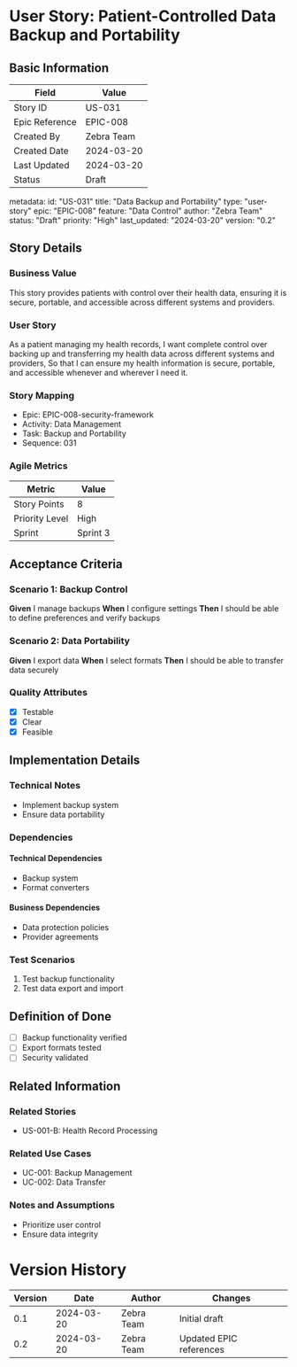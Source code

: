 # User Story: Patient-Controlled Data Backup and Portability

## Basic Information
| Field | Value |
|-------|-------|
| Story ID | US-031 |
| Epic Reference | EPIC-008 |
| Created By | Zebra Team |
| Created Date | 2024-03-20 |
| Last Updated | 2024-03-20 |
| Status | Draft |

metadata:
  id: "US-031"
  title: "Data Backup and Portability"
  type: "user-story"
  epic: "EPIC-008"
  feature: "Data Control"
  author: "Zebra Team"
  status: "Draft"
  priority: "High"
  last_updated: "2024-03-20"
  version: "0.2"

## Story Details
### Business Value
This story provides patients with control over their health data, ensuring it is secure, portable, and accessible across different systems and providers.

### User Story
As a patient managing my health records,
I want complete control over backing up and transferring my health data across different systems and providers,
So that I can ensure my health information is secure, portable, and accessible whenever and wherever I need it.

### Story Mapping
- Epic: EPIC-008-security-framework
- Activity: Data Management
- Task: Backup and Portability
- Sequence: 031

### Agile Metrics
| Metric | Value |
|--------|-------|
| Story Points | 8 |
| Priority Level | High |
| Sprint | Sprint 3 |

## Acceptance Criteria
### Scenario 1: Backup Control
**Given** I manage backups
**When** I configure settings
**Then** I should be able to define preferences and verify backups

### Scenario 2: Data Portability
**Given** I export data
**When** I select formats
**Then** I should be able to transfer data securely

### Quality Attributes
- [x] Testable
- [x] Clear
- [x] Feasible

## Implementation Details
### Technical Notes
- Implement backup system
- Ensure data portability

### Dependencies
#### Technical Dependencies
- Backup system
- Format converters

#### Business Dependencies
- Data protection policies
- Provider agreements

### Test Scenarios
1. Test backup functionality
2. Test data export and import

## Definition of Done
- [ ] Backup functionality verified
- [ ] Export formats tested
- [ ] Security validated

## Related Information
### Related Stories
- US-001-B: Health Record Processing

### Related Use Cases
- UC-001: Backup Management
- UC-002: Data Transfer

### Notes and Assumptions
- Prioritize user control
- Ensure data integrity

# Version History
| Version | Date | Author | Changes |
|---------|------|--------|----------|
| 0.1 | 2024-03-20 | Zebra Team | Initial draft |
| 0.2 | 2024-03-20 | Zebra Team | Updated EPIC references | 